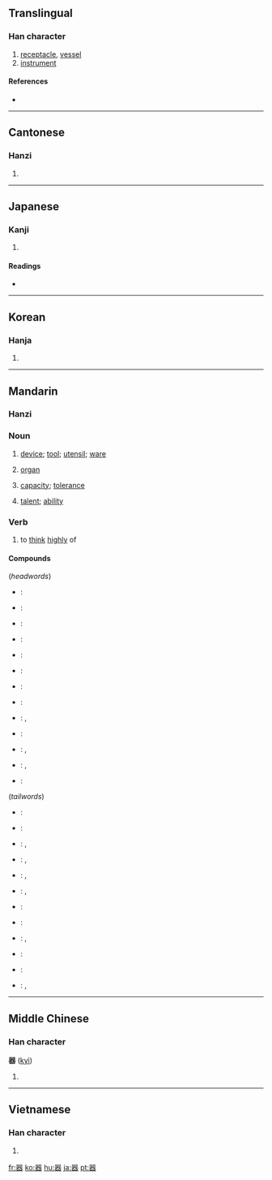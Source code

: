 {{also|噐}}
==Translingual==

===Han character===
{{Han char|rn=30|rad=口|as=13|sn=15|four=6666<sub>3</sub>|canj=口口戈大口 (RRIKR)}}

# [[receptacle]], [[vessel]]
# [[instrument]]

====References====
* {{Han ref|kx=0210.020|dkj=04349|dj=0432.260|hdz=10690.070|uh=5668|ud=22120|bh=BEB9|bd=48825}}

----

==Cantonese==

===Hanzi===
{{yue-hanzi|jyut=|y=hei3}}

# {{defn|Cantonese|sort=口13}}

----

==Japanese==

===Kanji===
{{ja-kanji|grade=4|rs=口13}}

# {{defn|Japanese}}

====Readings====
* {{ja-readings|on=[[き]] (ki)|kun=[[うつわ]] (utsuwa)}}

----

==Korean==

===Hanja===
{{ko-hanja|hangeul=기|rv=gi|mr=ki}}

# {{defn|Korean|sort=口13}}

----

==Mandarin==
{{zh-hanzi|器}}

===Hanzi===
{{cmn-hanzi|pin=[[qì]] ([[qi4]])|wg=ch'i<sup>4</sup>}}

===Noun===
{{cmn-noun|ts|pin=qì|pint=qi4|rs=口13}}

# [[device]]; [[tool]]; [[utensil]]; [[ware]]
#: {{t|zh|器具|tr=qìjù|sc=Hani}}
# {{medical|lang=zh-cn|skey=qi4}} [[organ]]
#: {{t|zh|器官|tr=qìguān|sc=Hani}}
# [[capacity]]; [[tolerance]]
#: {{t|zh|器量|tr=qìliàng|sc=Hani}}
# [[talent]]; [[ability]]
#: {{t|zh|大器晚成|tr=dàqìwǎnchéng|sc=Hani}}

===Verb===
{{cmn-verb|ts|pin=qì|pint=qi4|rs=口13}}

# {{literary|lang=zh-tw|skey=口13}} to [[think]] [[highly]] of
#: {{t|zh|器重|tr=qìzhòng|sc=Hani}}

====Compounds====
{{der-top}}
(''headwords'')
* {{zh}}: {{t|zh|器材|tr=qìcái|sc=Hani}}
* {{zh}}: {{t|zh|器官|tr=qìguān|sc=Hani}}
* {{zh}}: {{t|zh|器件|tr=qìjiàn|sc=Hani}}
* {{zh}}: {{t|zh|器具|tr=qìjù|sc=Hani}}
* {{zh}}: {{t|zh|器量|tr=qìliàng|sc=Hani}}
* {{zh}}: {{t|zh|器皿|tr=qìmǐn|sc=Hani}}
* {{zh}}: {{t|zh|器物|tr=qìwǔ|sc=Hani}}
* {{zh}}: {{t|zh|器械|tr=qìxiè|sc=Hani}}
* {{zh}}: {{t|zh|器械體操|sc=Hani}}, {{t|zh|器械体操|tr=qìxiè tǐcāo|sc=Hani}}
* {{zh}}: {{t|zh|器宇|tr=qìyǔ|sc=Hani}}
* {{zh}}: {{t|zh|器樂|sc=Hani}}, {{t|zh|器乐|tr=qìyuè|sc=Hani}}
* {{zh}}: {{t|zh|器質|sc=Hani}}, {{t|zh|器质|tr=qìzhì|sc=Hani}}
* {{zh}}: {{t|zh|器重|tr=qìzhòng|sc=Hani}}
{{der-mid}}
(''tailwords'')
* {{zh}}: {{t|zh|瓷器|tr=cíqì|sc=Hani}}
* {{zh}}: {{t|zh|磁器|tr=cíqì|sc=Hani}}
* {{zh}}: {{t|zh|傳聲器|sc=Hani}}, {{t|zh|传声器|tr=chuánshēngqì|sc=Hani}}
* {{zh}}: {{t|zh|電器|sc=Hani}}, {{t|zh|电器|tr=diànqì|sc=Hani}}
* {{zh}}: {{t|zh|機器|sc=Hani}}, {{t|zh|机器|tr=jīqì|sc=Hani}}
* {{zh}}: {{t|zh|擴音器|sc=Hani}}, {{t|zh|扩音器|tr=kuòyīnqì|sc=Hani}}
* {{zh}}: {{t|zh|木器|tr=mùqì|sc=Hani}}
* {{zh}}: {{t|zh|容器|tr=róngqì|sc=Hani}}
* {{zh}}: {{t|zh|鐵器|sc=Hani}}, {{t|zh|铁器|tr=tiěqì|sc=Hani}}
* {{zh}}: {{t|zh|微音器|tr=wēiyīnqì|sc=Hani}}
* {{zh}}: {{t|zh|武器|tr=wǔqì|sc=Hani}}
* {{zh}}: {{t|zh|儀器|sc=Hani}}, {{t|zh|仪器|tr=yíqì|sc=Hani}}
{{der-bottom}}
----

==Middle Chinese==

===Han character===
'''器''' ([[kyì]])<!--asterisk indicates that this is a reconstructed pronunciation-->

# {{defn|Middle Chinese|sort=口13}}

----

==Vietnamese==

===Han character===
{{vi-hantu|[[khí]]|rs=口13}}

# {{defn|Vietnamese|sort=口13}}

[[fr:器]]
[[ko:器]]
[[hu:器]]
[[ja:器]]
[[pt:器]]